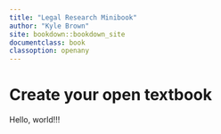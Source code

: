 ```yaml
---
title: "Legal Research Minibook"
author: "Kyle Brown"
site: bookdown::bookdown_site
documentclass: book
classoption: openany
---
```


# Create your open textbook

Hello, world!!!
